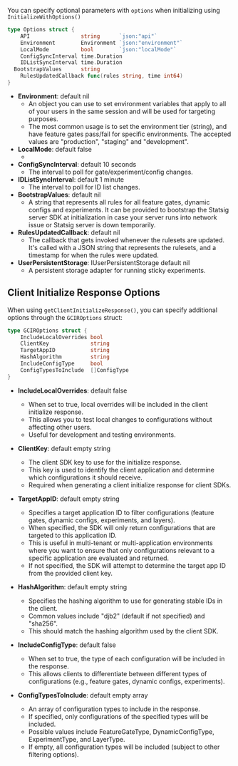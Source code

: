 
You can specify optional parameters with `options` when initializing using `InitializeWithOptions()`

```go
type Options struct {
	API                string      `json:"api"`
	Environment        Environment `json:"environment"`
	LocalMode          bool        `json:"localMode"`
	ConfigSyncInterval time.Duration
	IDListSyncInterval time.Duration
  BootstrapValues      string
	RulesUpdatedCallback func(rules string, time int64)
}
```

- **Environment**: default nil
  - An object you can use to set environment variables that apply to all of your users in the same session and will be used for targeting purposes.
  - The most common usage is to set the environment tier (string), and have feature gates pass/fail for specific environments. The accepted values are "production", "staging" and "development".
- **LocalMode**: default false
  - <LocalModeSnippet type="server" />
- **ConfigSyncInterval**: default 10 seconds
  - The interval to poll for gate/experiment/config changes.
- **IDListSyncInterval**: default 1 minute
  - The interval to poll for ID list changes.
- **BootstrapValues**: default nil
  - A string that represents all rules for all feature gates, dynamic configs and experiments. It can be provided to bootstrap the Statsig server SDK at initialization in case your server runs into network issue or Statsig server is down temporarily.
- **RulesUpdatedCallback**: default nil
  - The callback that gets invoked whenever the rulesets are updated. It's called with a JSON string that represents the rulesets, and a timestamp for when the rules were updated.
- **UserPersistentStorage**: IUserPersistentStorage default nil
  - A persistent storage adapter for running sticky experiments.

## Client Initialize Response Options

When using `getClientInitializeResponse()`, you can specify additional options through the `GCIROptions` struct:

```go
type GCIROptions struct {
	IncludeLocalOverrides bool
	ClientKey             string
	TargetAppID           string
	HashAlgorithm         string
	IncludeConfigType     bool
	ConfigTypesToInclude  []ConfigType
}
```

- **IncludeLocalOverrides**: default false
  - When set to true, local overrides will be included in the client initialize response.
  - This allows you to test local changes to configurations without affecting other users.
  - Useful for development and testing environments.

- **ClientKey**: default empty string
  - The client SDK key to use for the initialize response.
  - This key is used to identify the client application and determine which configurations it should receive.
  - Required when generating a client initialize response for client SDKs.

- **TargetAppID**: default empty string
  - Specifies a target application ID to filter configurations (feature gates, dynamic configs, experiments, and layers).
  - When specified, the SDK will only return configurations that are targeted to this application ID.
  - This is useful in multi-tenant or multi-application environments where you want to ensure that only configurations relevant to a specific application are evaluated and returned.
  - If not specified, the SDK will attempt to determine the target app ID from the provided client key.

- **HashAlgorithm**: default empty string
  - Specifies the hashing algorithm to use for generating stable IDs in the client.
  - Common values include "djb2" (default if not specified) and "sha256".
  - This should match the hashing algorithm used by the client SDK.

- **IncludeConfigType**: default false
  - When set to true, the type of each configuration will be included in the response.
  - This allows clients to differentiate between different types of configurations (e.g., feature gates, dynamic configs, experiments).

- **ConfigTypesToInclude**: default empty array
  - An array of configuration types to include in the response.
  - If specified, only configurations of the specified types will be included.
  - Possible values include FeatureGateType, DynamicConfigType, ExperimentType, and LayerType.
  - If empty, all configuration types will be included (subject to other filtering options).
